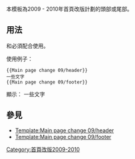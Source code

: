 <includeonly><!-- 在這裡加入模板的保護標識 --></includeonly><noinclude>{{template doc page viewed directly}}</noinclude>
<!-- 在本行下編輯模板說明 -->
本模板為2009 - 2010年首頁改版計劃的頭部或尾部。
== 用法 ==
{{tl|Main page change 09/header}}和{{tl|Main page change 09/footer}}必須配合使用。

使用例子：<pre>{{Main page change 09/header}}
一些文字
{{Main page change 09/footer}}</pre>

顯示：
{{Main page change 09/header}}
一些文字
{{Main page change 09/footer}}

== 參見 ==
* [[Template:Main page change 09/header]]
* [[Template:Main page change 09/footer]]
<includeonly>
<!-- 本行下加入模板的分類 -->
[[Category:首頁改版2009-2010]]
<!-- 本行下加入模板的跨語言鏈接 -->

</includeonly>